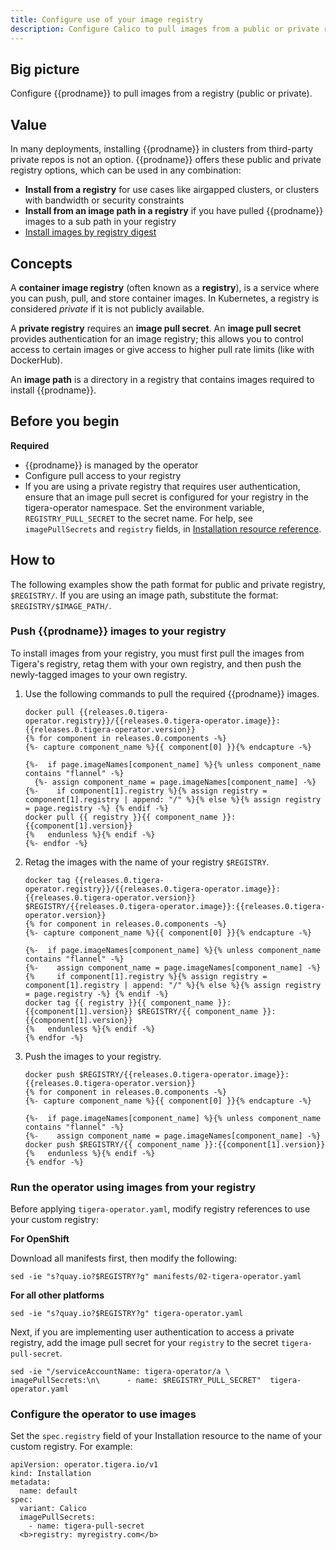 ```yaml
---
title: Configure use of your image registry
description: Configure Calico to pull images from a public or private registry.
---
```


## Big picture

Configure {{prodname}} to pull images from a registry (public or private).

## Value

In many deployments, installing {{prodname}} in clusters from third-party private repos is not an option. {{prodname}} offers these public and private registry options, which can be used in any combination:

- **Install from a registry** for use cases like airgapped clusters, or clusters with bandwidth or security constraints
- **Install from an image path in a registry** if you have pulled {{prodname}} images to a sub path in your registry
- [Install images by registry digest](imageset.mdx)

## Concepts

A **container image registry** (often known as a **registry**), is a service where you can push, pull, and store container images. In Kubernetes, a registry is considered _private_ if it is not publicly available.

A **private registry** requires an **image pull secret**. An **image pull secret** provides authentication for an image registry; this allows you to control access to certain images or give access to higher pull rate limits (like with DockerHub).

An **image path** is a directory in a registry that contains images required to install {{prodname}}.

## Before you begin

**Required**

- {{prodname}} is managed by the operator
- Configure pull access to your registry
- If you are using a private registry that requires user authentication, ensure that an image pull secret is configured for your registry in the tigera-operator namespace. Set the environment variable, `REGISTRY_PULL_SECRET` to the secret name. For help, see `imagePullSecrets` and `registry` fields, in [Installation resource reference](../../reference/installation/api.mdx).

## How to

The following examples show the path format for public and private registry, `$REGISTRY/`. If you are using an image path, substitute the format: `$REGISTRY/$IMAGE_PATH/`.

### Push {{prodname}} images to your registry

To install images from your registry, you must first pull the images from Tigera's registry, retag them with your own registry, and then push the newly-tagged images to your own registry.

1. Use the following commands to pull the required {{prodname}} images.

   ```bash-plain-text
   docker pull {{releases.0.tigera-operator.registry}}/{{releases.0.tigera-operator.image}}:{{releases.0.tigera-operator.version}}
   {% for component in releases.0.components -%}
   {%- capture component_name %}{{ component[0] }}{% endcapture -%}

   {%-  if page.imageNames[component_name] %}{% unless component_name contains "flannel" -%}
     {%- assign component_name = page.imageNames[component_name] -%}
   {%-    if component[1].registry %}{% assign registry = component[1].registry | append: "/" %}{% else %}{% assign registry = page.registry -%} {% endif -%}
   docker pull {{ registry }}{{ component_name }}:{{component[1].version}}
   {%   endunless %}{% endif -%}
   {%- endfor -%}
   ```

1. Retag the images with the name of your registry `$REGISTRY`.

   ```bash-plain-text
   docker tag {{releases.0.tigera-operator.registry}}/{{releases.0.tigera-operator.image}}:{{releases.0.tigera-operator.version}} $REGISTRY/{{releases.0.tigera-operator.image}}:{{releases.0.tigera-operator.version}}
   {% for component in releases.0.components -%}
   {%- capture component_name %}{{ component[0] }}{% endcapture -%}

   {%-  if page.imageNames[component_name] %}{% unless component_name contains "flannel" -%}
   {%-    assign component_name = page.imageNames[component_name] -%}
   {%     if component[1].registry %}{% assign registry = component[1].registry | append: "/" %}{% else %}{% assign registry = page.registry -%} {% endif -%}
   docker tag {{ registry }}{{ component_name }}:{{component[1].version}} $REGISTRY/{{ component_name }}:{{component[1].version}}
   {%   endunless %}{% endif -%}
   {% endfor -%}
   ```

1. Push the images to your registry.

   ```bash-plain-text
   docker push $REGISTRY/{{releases.0.tigera-operator.image}}:{{releases.0.tigera-operator.version}}
   {% for component in releases.0.components -%}
   {%- capture component_name %}{{ component[0] }}{% endcapture -%}

   {%-  if page.imageNames[component_name] %}{% unless component_name contains "flannel" -%}
   {%-    assign component_name = page.imageNames[component_name] -%}
   docker push $REGISTRY/{{ component_name }}:{{component[1].version}}
   {%   endunless %}{% endif -%}
   {% endfor -%}
   ```

### Run the operator using images from your registry

Before applying `tigera-operator.yaml`, modify registry references to use your custom registry:

**For OpenShift**

Download all manifests first, then modify the following:

```bash-plain-text
sed -ie "s?quay.io?$REGISTRY?g" manifests/02-tigera-operator.yaml
```

**For all other platforms**

```bash-plain-text
sed -ie "s?quay.io?$REGISTRY?g" tigera-operator.yaml
```

Next, if you are implementing user authentication to access a private registry, add the image pull secret for your `registry` to the secret `tigera-pull-secret`.

```bash-plain-text
sed -ie "/serviceAccountName: tigera-operator/a \      imagePullSecrets:\n\      - name: $REGISTRY_PULL_SECRET"  tigera-operator.yaml
```

### Configure the operator to use images

Set the `spec.registry` field of your Installation resource to the name of your custom registry. For example:

```
apiVersion: operator.tigera.io/v1
kind: Installation
metadata:
  name: default
spec:
  variant: Calico
  imagePullSecrets:
    - name: tigera-pull-secret
  <b>registry: myregistry.com</b>
```
